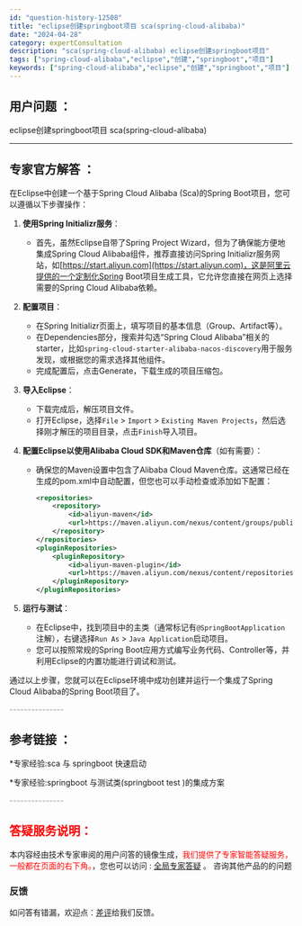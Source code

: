 ```yaml
---
id: "question-history-12508"
title: "eclipse创建springboot项目 sca(spring-cloud-alibaba)"
date: "2024-04-28"
category: expertConsultation
description: "sca(spring-cloud-alibaba) eclipse创建springboot项目"
tags: ["spring-cloud-alibaba","eclipse","创建","springboot","项目"]
keywords: ["spring-cloud-alibaba","eclipse","创建","springboot","项目"]
---
```


## 用户问题 ： 
 eclipse创建springboot项目 sca(spring-cloud-alibaba) 

---------------
## 专家官方解答 ：

在Eclipse中创建一个基于Spring Cloud Alibaba (Sca)的Spring Boot项目，您可以遵循以下步骤操作：

1. **使用Spring Initializr服务**：
   - 首先，虽然Eclipse自带了Spring Project Wizard，但为了确保能方便地集成Spring Cloud Alibaba组件，推荐直接访问Spring Initializr服务网站，如[https://start.aliyun.com](https://start.aliyun.com)，这是阿里云提供的一个定制化Spring Boot项目生成工具，它允许您直接在网页上选择需要的Spring Cloud Alibaba依赖。

2. **配置项目**：
   - 在Spring Initializr页面上，填写项目的基本信息（Group、Artifact等）。
   - 在Dependencies部分，搜索并勾选“Spring Cloud Alibaba”相关的starter，比如`spring-cloud-starter-alibaba-nacos-discovery`用于服务发现，或根据您的需求选择其他组件。
   - 完成配置后，点击Generate，下载生成的项目压缩包。

3. **导入Eclipse**：
   - 下载完成后，解压项目文件。
   - 打开Eclipse，选择`File` > `Import` > `Existing Maven Projects`，然后选择刚才解压的项目目录，点击`Finish`导入项目。

4. **配置Eclipse以使用Alibaba Cloud SDK和Maven仓库**（如有需要）：
   - 确保您的Maven设置中包含了Alibaba Cloud Maven仓库。这通常已经在生成的pom.xml中自动配置，但您也可以手动检查或添加如下配置：
     ```xml
     <repositories>
         <repository>
             <id>aliyun-maven</id>
             <url>https://maven.aliyun.com/nexus/content/groups/public/</url>
         </repository>
     </repositories>
     <pluginRepositories>
         <pluginRepository>
             <id>aliyun-maven-plugin</id>
             <url>https://maven.aliyun.com/nexus/content/repositories/central/</url>
         </pluginRepository>
     </pluginRepositories>
     ```

5. **运行与测试**：
   - 在Eclipse中，找到项目中的主类（通常标记有`@SpringBootApplication`注解），右键选择`Run As` > `Java Application`启动项目。
   - 您可以按照常规的Spring Boot应用方式编写业务代码、Controller等，并利用Eclipse的内置功能进行调试和测试。

通过以上步骤，您就可以在Eclipse环境中成功创建并运行一个集成了Spring Cloud Alibaba的Spring Boot项目了。


<font color="#949494">---------------</font> 


## 参考链接 ：

*专家经验:sca 与 springboot 快速启动 
 
 *专家经验:springboot 与测试类(springboot test )的集成方案 


 <font color="#949494">---------------</font> 
 


## <font color="#FF0000">答疑服务说明：</font> 

本内容经由技术专家审阅的用户问答的镜像生成，<font color="#FF0000">我们提供了专家智能答疑服务，一般都在页面的右下角。</font>，您也可以访问 : [全局专家答疑](https://opensource.alibaba.com/chatBot) 。 咨询其他产品的的问题

### 反馈
如问答有错漏，欢迎点：[差评](https://ai.nacos.io/user/feedbackByEnhancerGradePOJOID?enhancerGradePOJOId=12601)给我们反馈。
